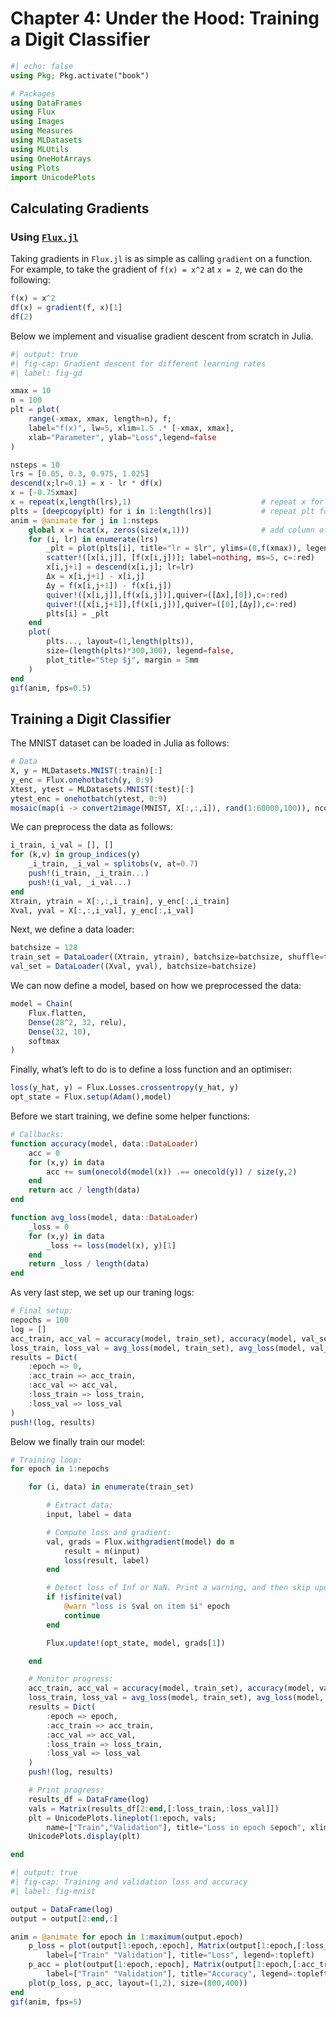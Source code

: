 # Chapter 4: Under the Hood: Training a Digit Classifier

```julia
#| echo: false
using Pkg; Pkg.activate("book")

# Packages
using DataFrames
using Flux
using Images
using Measures
using MLDatasets
using MLUtils
using OneHotArrays
using Plots
import UnicodePlots

```

## Calculating Gradients

### Using [`Flux.jl`](https://fluxml.ai/Flux.jl/stable/models/basics/)

Taking gradients in `Flux.jl` is as simple as calling `gradient` on a function. For example, to take the gradient of `f(x) = x^2` at `x = 2`, we can do the following:

```julia
f(x) = x^2
df(x) = gradient(f, x)[1]
df(2)
```

Below we implement and visualise gradient descent from scratch in Julia. 

```julia
#| output: true
#| fig-cap: Gradient descent for different learning rates
#| label: fig-gd

xmax = 10
n = 100
plt = plot(
    range(-xmax, xmax, length=n), f;
    label="f(x)", lw=5, xlim=1.5 .* [-xmax, xmax], 
    xlab="Parameter", ylab="Loss",legend=false
)

nsteps = 10
lrs = [0.05, 0.3, 0.975, 1.025]
descend(x;lr=0.1) = x - lr * df(x)
x = [-0.75xmax]       
x = repeat(x,length(lrs),1)                             # repeat x for each learning rate
plts = [deepcopy(plt) for i in 1:length(lrs)]           # repeat plt for each learning rate
anim = @animate for j in 1:nsteps
    global x = hcat(x, zeros(size(x,1)))                # add column of zeros to x
    for (i, lr) in enumerate(lrs)
        _plt = plot(plts[i], title="lr = $lr", ylims=(0,f(xmax)), legend=false)
        scatter!([x[i,j]], [f(x[i,j])]; label=nothing, ms=5, c=:red)    # plot current point
        x[i,j+1] = descend(x[i,j]; lr=lr)                               # descend
        Δx = x[i,j+1] - x[i,j]
        Δy = f(x[i,j+1]) - f(x[i,j])
        quiver!([x[i,j]],[f(x[i,j])],quiver=([Δx],[0]),c=:red)          # horizontal arrow
        quiver!([x[i,j+1]],[f(x[i,j])],quiver=([0],[Δy]),c=:red)        # vertical arrow
        plts[i] = _plt
    end
    plot(
        plts..., layout=(1,length(plts)), 
        size=(length(plts)*300,300), legend=false,
        plot_title="Step $j", margin = 5mm
    )
end
gif(anim, fps=0.5)
```

## Training a Digit Classifier

The MNIST dataset can be loaded in Julia as follows:

```julia
# Data
X, y = MLDatasets.MNIST(:train)[:]
y_enc = Flux.onehotbatch(y, 0:9)
Xtest, ytest = MLDatasets.MNIST(:test)[:]
ytest_enc = onehotbatch(ytest, 0:9)
mosaic(map(i -> convert2image(MNIST, X[:,:,i]), rand(1:60000,100)), ncol=10)
```

We can preprocess the data as follows:

```julia
i_train, i_val = [], []
for (k,v) in group_indices(y)
    _i_train, _i_val = splitobs(v, at=0.7)
    push!(i_train, _i_train...)
    push!(i_val, _i_val...)
end
Xtrain, ytrain = X[:,:,i_train], y_enc[:,i_train]
Xval, yval = X[:,:,i_val], y_enc[:,i_val]
```

Next, we define a data loader:

```julia
batchsize = 128
train_set = DataLoader((Xtrain, ytrain), batchsize=batchsize, shuffle=true)
val_set = DataLoader((Xval, yval), batchsize=batchsize)
```

We can now define a model, based on how we preprocessed the data:

```julia
model = Chain(
    Flux.flatten,
    Dense(28^2, 32, relu),
    Dense(32, 10),
    softmax
)
```

Finally, what's left to do is to define a loss function and an optimiser:

```julia
loss(y_hat, y) = Flux.Losses.crossentropy(y_hat, y)
opt_state = Flux.setup(Adam(),model)
```

Before we start training, we define some helper functions:

```julia
# Callbacks:
function accuracy(model, data::DataLoader)
    acc = 0
    for (x,y) in data
        acc += sum(onecold(model(x)) .== onecold(y)) / size(y,2)
    end
    return acc / length(data)
end

function avg_loss(model, data::DataLoader)
    _loss = 0
    for (x,y) in data
        _loss += loss(model(x), y)[1]
    end
    return _loss / length(data)
end
```

As very last step, we set up our traning logs:

```julia
# Final setup:
nepochs = 100
log = []
acc_train, acc_val = accuracy(model, train_set), accuracy(model, val_set)
loss_train, loss_val = avg_loss(model, train_set), avg_loss(model, val_set)
results = Dict(
    :epoch => 0,
    :acc_train => acc_train,
    :acc_val => acc_val,
    :loss_train => loss_train,
    :loss_val => loss_val
)
push!(log, results)
```

Below we finally train our model:

```julia
# Training loop:
for epoch in 1:nepochs

    for (i, data) in enumerate(train_set)

        # Extract data:
        input, label = data

        # Compute loss and gradient:
        val, grads = Flux.withgradient(model) do m
            result = m(input)
            loss(result, label)
        end

        # Detect loss of Inf or NaN. Print a warning, and then skip update!
        if !isfinite(val)
            @warn "loss is $val on item $i" epoch
            continue
        end

        Flux.update!(opt_state, model, grads[1])

    end

    # Monitor progress:
    acc_train, acc_val = accuracy(model, train_set), accuracy(model, val_set)
    loss_train, loss_val = avg_loss(model, train_set), avg_loss(model, val_set)
    results = Dict(
        :epoch => epoch,
        :acc_train => acc_train,
        :acc_val => acc_val,
        :loss_train => loss_train,
        :loss_val => loss_val
    )
    push!(log, results)

    # Print progress:
    results_df = DataFrame(log)
    vals = Matrix(results_df[2:end,[:loss_train,:loss_val]])
    plt = UnicodePlots.lineplot(1:epoch, vals; 
        name=["Train","Validation"], title="Loss in epoch $epoch", xlim=(1,nepochs))
    UnicodePlots.display(plt)

end
```




```julia
#| output: true
#| fig-cap: Training and validation loss and accuracy
#| label: fig-mnist

output = DataFrame(log)
output = output[2:end,:]

anim = @animate for epoch in 1:maximum(output.epoch)
    p_loss = plot(output[1:epoch,:epoch], Matrix(output[1:epoch,[:loss_train,:loss_val]]), 
        label=["Train" "Validation"], title="Loss", legend=:topleft)
    p_acc = plot(output[1:epoch,:epoch], Matrix(output[1:epoch,[:acc_train,:acc_val]]), 
        label=["Train" "Validation"], title="Accuracy", legend=:topleft)
    plot(p_loss, p_acc, layout=(1,2), size=(800,400))
end
gif(anim, fps=5)
```